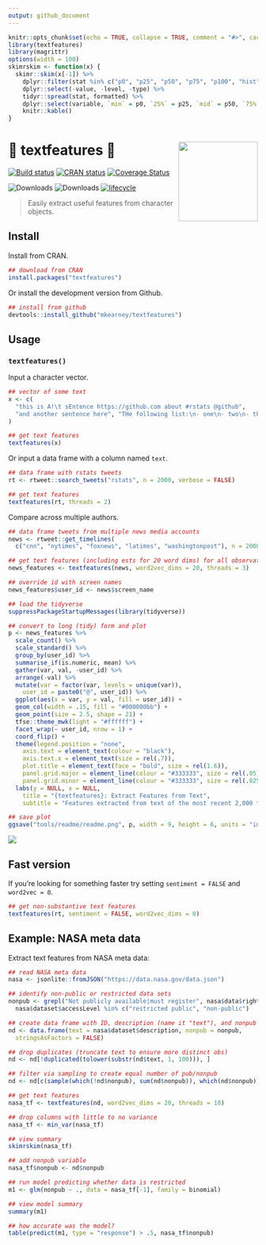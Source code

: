 ```yaml
---
output: github_document
---
```


```r
knitr::opts_chunk$set(echo = TRUE, collapse = TRUE, comment = "#>", cache = TRUE)
library(textfeatures)
library(magrittr)
options(width = 100)
skimrskim <- function(x) {
  skimr::skim(x[-1]) %>% 
    dplyr::filter(stat %in% c("p0", "p25", "p50", "p75", "p100", "hist", "n")) %>%
    dplyr::select(-value, -level, -type) %>%
    tidyr::spread(stat, formatted) %>%
    dplyr::select(variable, `min` = p0, `25%` = p25, `mid` = p50, `75%` = p75, `max` = p100, hist) %>% 
    knitr::kable()
}
```

# 👷 textfeatures 👷<img src="man/figures/logo.png" width="160px" align="right" /> 

[![Build status](https://travis-ci.org/mkearney/textfeatures.svg?branch=master)](https://travis-ci.org/mkearney/textfeatures)
[![CRAN status](https://www.r-pkg.org/badges/version/textfeatures)](https://cran.r-project.org/package=textfeatures)
[![Coverage Status](https://codecov.io/gh/mkearney/textfeatures/branch/master/graph/badge.svg)](https://codecov.io/gh/mkearney/textfeatures?branch=master)

![Downloads](https://cranlogs.r-pkg.org/badges/textfeatures)
![Downloads](https://cranlogs.r-pkg.org/badges/grand-total/textfeatures)
[![lifecycle](https://img.shields.io/badge/lifecycle-experimental-orange.svg)](https://www.tidyverse.org/lifecycle/#experimental)

> Easily extract useful features from character objects.

## Install

Install from CRAN.

```r
## download from CRAN
install.packages("textfeatures")
```

Or install the development version from Github.

```r
## install from github
devtools::install_github("mkearney/textfeatures")
```

## Usage

### `textfeatures()`

Input a character vector.

```r
## vector of some text
x <- c(
  "this is A!\t sEntence https://github.com about #rstats @github",
  "and another sentence here", "THe following list:\n- one\n- two\n- three\nOkay!?!"
)

## get text features
textfeatures(x)
```

Or input a data frame with a column named `text`.

```r
## data frame with rstats tweets
rt <- rtweet::search_tweets("rstats", n = 2000, verbose = FALSE)

## get text features
textfeatures(rt, threads = 2)
```

Compare across multiple authors.

```r
## data frame tweets from multiple news media accounts
news <- rtweet::get_timelines(
  c("cnn", "nytimes", "foxnews", "latimes", "washingtonpost"), n = 2000)

## get text features (including ests for 20 word dims) for all observations
news_features <- textfeatures(news, word2vec_dims = 20, threads = 3)
```


```r
## override id with screen names
news_features$user_id <- news$screen_name

## load the tidyverse
suppressPackageStartupMessages(library(tidyverse))

## convert to long (tidy) form and plot
p <- news_features %>%
  scale_count() %>%
  scale_standard() %>%
  group_by(user_id) %>%
  summarise_if(is.numeric, mean) %>%
  gather(var, val, -user_id) %>%
  arrange(-val) %>%
  mutate(var = factor(var, levels = unique(var)), 
    user_id = paste0("@", user_id)) %>%
  ggplot(aes(x = var, y = val, fill = user_id)) + 
  geom_col(width = .15, fill = "#000000bb") +
  geom_point(size = 2.5, shape = 21) + 
  tfse::theme_mwk(light = "#ffffff") + 
  facet_wrap(~ user_id, nrow = 1) + 
  coord_flip() + 
  theme(legend.position = "none",
    axis.text = element_text(colour = "black"),
    axis.text.x = element_text(size = rel(.7)),
    plot.title = element_text(face = "bold", size = rel(1.6)),
    panel.grid.major = element_line(colour = "#333333", size = rel(.05)),
    panel.grid.minor = element_line(colour = "#333333", size = rel(.025))) + 
  labs(y = NULL, x = NULL,
    title = "{textfeatures}: Extract Features from Text",
    subtitle = "Features extracted from text of the most recent 2,000 tweets posted by each news media account")

## save plot
ggsave("tools/readme/readme.png", p, width = 9, height = 6, units = "in")
```

<p style='align:center'><img src='tools/readme/readme.png' max-width="600px" /></p>




## Fast version

If you're looking for something faster try setting `sentiment = FALSE` and `word2vec = 0`.

```r
## get non-substantive text features
textfeatures(rt, sentiment = FALSE, word2vec_dims = 0)
```


## Example: NASA meta data

Extract text features from NASA meta data:


```r
## read NASA meta data
nasa <- jsonlite::fromJSON("https://data.nasa.gov/data.json")

## identify non-public or restricted data sets
nonpub <- grepl("Not publicly available|must register", nasa$data$rights, ignore.case = TRUE) | 
  nasa$dataset$accessLevel %in% c("restricted public", "non-public")

## create data frame with ID, description (name it "text"), and nonpub
nd <- data.frame(text = nasa$dataset$description, nonpub = nonpub, 
  stringsAsFactors = FALSE)

## drop duplicates (truncate text to ensure more distinct obs)
nd <- nd[!duplicated(tolower(substr(nd$text, 1, 100))), ]

## filter via sampling to create equal number of pub/nonpub
nd <- nd[c(sample(which(!nd$nonpub), sum(nd$nonpub)), which(nd$nonpub)), ]

## get text features
nasa_tf <- textfeatures(nd, word2vec_dims = 20, threads = 10)

## drop columns with little to no variance
nasa_tf <- min_var(nasa_tf)

## view summary
skimrskim(nasa_tf)

## add nonpub variable
nasa_tf$nonpub <- nd$nonpub

## run model predicting whether data is restricted
m1 <- glm(nonpub ~ ., data = nasa_tf[-1], family = binomial)

## view model summary
summary(m1)

## how accurate was the model?
table(predict(m1, type = "response") > .5, nasa_tf$nonpub)
```



